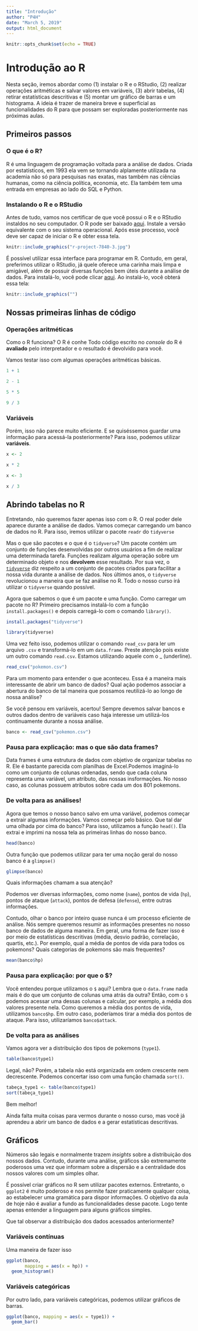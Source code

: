 ```yaml
---
title: "Introdução"
author: "P4H"
date: "March 5, 2019"
output: html_document
---
```


```r
knitr::opts_chunk$set(echo = TRUE)
```

# Introdução ao R

Nesta seção, iremos abordar como (1) instalar o R e o RStudio, (2) realizar operações aritméticas e salvar valores em variáveis, (3) abrir tabelas, (4) retirar estatísticas descritivas e (5) montar um gráfico de barras e um histograma. A ideia é trazer de maneira breve e superficial as funcionalidades do R para que possam ser exploradas posteriormente nas próximas aulas.

## Primeiros passos

### O que é o R?

R é uma linguagem de programação voltada para a análise de dados. Criada por estatísticos, em 1993 ela vem se tornando alplamente utilizada na academia não só para pesquisas nas exatas, mas também nas ciências humanas, como na ciência política, economia, etc. Ela também tem uma entrada em empresas ao lado do SQL e Python.

### Instalando o R e o RStudio

Antes de tudo, vamos nos certificar de que você possui o R e o RStudio instaldos no seu computador. O R pode ser baixado [aqui](https://cloud.r-project.org/). Instale a versão equivalente com o seu sistema operacional. Após esse processo, você deve ser capaz de iniciar o R e obter essa tela.

```r
knitr::include_graphics("r-project-7840-3.jpg")
```

É possível utilizar essa interface para programar em R. Contudo, em geral, preferimos utilizar o RStudio, já quele oferece uma carinha mais limpa e amigável, além de possuir diversas funções bem úteis durante a análise de dados. Para instalá-lo, você pode clicar [aqui](https://www.rstudio.com/). Ao instalá-lo, você obterá essa tela:

```r
knitr::include_graphics("")
```

## Nossas primeiras linhas de código

### Operações aritméticas

Como o R funciona? O R é conhe Todo código escrito no _console_ do R é __avaliado__ pelo interpretador e o resultado é devolvido para você.

Vamos testar isso com algumas operações aritméticas básicas.

```r
1 + 1
```

```r
2 - 1
```

```r
5 * 5
```

```r
9 / 3
```

### Variáveis

Porém, isso não parece muito eficiente. E se quiséssemos guardar uma informação para acessá-la posteriormente? Para isso, podemos utilizar __variáveis__.

```r
x <- 2

x * 2
```

```r
x <- 3

x / 3
```

## Abrindo tabelas no R

Entretando, não queremos fazer apenas isso com o R. O real poder dele aparece durante a análise de dados. Vamos começar carregando um banco de dados no R. Para isso, iremos utilizar o pacote `readr` do `tidyverse`

Mas o que são pacotes e o que é o `tidyverse`? Um pacote contém um conjunto de funções desenvolvidas por outros usuários a fim de realizar uma determinada tarefa. Funções realizam alguma operação sobre um determinado objeto e nos __devolvem__ esse resultado. Por sua vez, o [`tidyverse`](https://www.tidyverse.org/) diz respeito a um conjunto de pacotes criados para facilitar a nossa vida durante a análise de dados. Nos últimos anos, o `tidyverse` revolucionou a maneira que se faz análise no R. Todo o nosso curso irá utilizar o `tidyverse` quando possível.

Agora que sabemos o que é um pacote e uma função. Como carregar um pacote no R? Primeiro precisamos instalá-lo com a função `install.packages()` e depois carregá-lo com o comando `library()`.

```r
install.packages("tidyverse")

library(tidyverse)
```

Uma vez feito isso, podemos utilizar o comando `read_csv` para ler um arquivo `.csv` e transformá-lo em um `data.frame`. Preste atenção pois existe um outro comando `read.csv`. Estamos utilizando aquele com o _ (underline).

```r
read_csv("pokemon.csv")
```

Para um momento para entender o que aconteceu. Essa é a maneira mais interessante de abrir um banco de dados? Qual ação podemos associar a abertura do banco de tal maneira que possamos reutilizá-lo ao longo de nossa análise?

Se você pensou em variáveis, acertou! Sempre devemos salvar bancos e outros dados dentro de variáveis caso haja interesse um utilizá-los continuamente durante a nossa análise.

```r
banco <- read_csv("pokemon.csv")
```

### Pausa para explicação: mas o que são data frames?

Data frames é uma estrutura de dados com objetivo de organizar tabelas no R. Ele é bastante parecida com planilhas de Excel.Podemos imaginá-lo como um conjunto de colunas ordenadas, sendo que cada coluna representa uma variável, um atributo, das nossas insformações. No nosso caso, as colunas possuem atributos sobre cada um dos 801 pokemons.

<Adicionar imagem>

### De volta para as análises!

Agora que temos o nosso banco salvo em uma variável, podemos começar a extrair algumas informações. Vamos começar pelo básico. Que tal dar uma olhada por cima do banco? Para isso, utilizamos a função `head()`. Ela extrai e imprimi na nossa tela as primeiras linhas do nosso banco. 

```r
head(banco)
```

Outra função que podemos utilizar para ter uma noção geral do nosso banco é a `glimpse()`

```r
glimpse(banco)
```

Quais informações chamam a sua atenção?

Podemos ver diversas informações, como nome (`name`), pontos de vida (`hp`), pontos de ataque (`attack`), pontos de defesa (`defense`), entre outras informações.

Contudo, olhar o banco por inteiro quase nunca é um processo eficiente de análise. Nós sempre queremos resumir as informações presentes no nosso banco de dados de alguma maneira. Em geral, uma forma de fazer isso é por meio de estatísticas descritivas (média, desvio padrão, correlação, quartis, etc.). Por exemplo, qual a média de pontos de vida para todos os pokemons? Quais categorias de pokemons são mais frequentes?

```r
mean(banco$hp)
```

### Pausa para explicação: por que o $?

Você entendeu porque utilizamos o `$` aqui? Lembra que o `data.frame` nada mais é do que um conjunto de colunas uma atrás da outra? Então, com o `$` podemos acessar uma dessas colunas e calcular, por exemplo, a média dos valores presente nela. Como queremos a média dos pontos de vida, utilizamos `banco$hp`. Em outro caso, poderíamos tirar a média dos pontos de ataque. Para isso, utilizaríamos `banco$attack`.

### De volta para as análises

Vamos agora ver a distribuição dos tipos de pokemons (`type1`).

```r
table(banco$type1)
```

Legal, não? Porém, a tabela não está organizada em ordem crescente nem decrescente. Podemos concertar isso com uma função chamada `sort()`.

```r
tabeça_type1 <- table(banco$type1)
sort(tabeça_type1)
```

Bem melhor!

Ainda falta muita coisas para vermos durante o nosso curso, mas você já aprendeu a abrir um banco de dados e a gerar estatísticas descritivas.

## Gráficos

Números são legais e normalmente trazem _insights_ sobre a distribuição dos nossos dados. Contudo, durante uma análise, gráficos são extremamente poderosos uma vez que informam sobre a dispersão e a centralidade dos nossos valores com um simples olhar.

É possível criar gráficos no R sem utilizar pacotes externos. Entretanto, o `ggplot2` é muito poderoso e nos permite fazer praticamente qualquer coisa, ao estabelecer uma gramática para dispor informações. O objetivo da aula de hoje não é avaliar a fundo as funcionalidades desse pacote. Logo tente apenas entender a linguagem para alguns gráficos simples.

Que tal observar a distribuição dos dados acessados anteriormente?

### Variáveis contínuas

Uma maneira de fazer isso 

```r
ggplot(banco,
       mapping = aes(x = hp)) +
  geom_histogram()
```

### Variáveis categóricas

Por outro lado, para variáveis categóricas, podemos utilizar gráficos de barras.

```r
ggplot(banco, mapping = aes(x = type1)) + 
  geom_bar()
```





